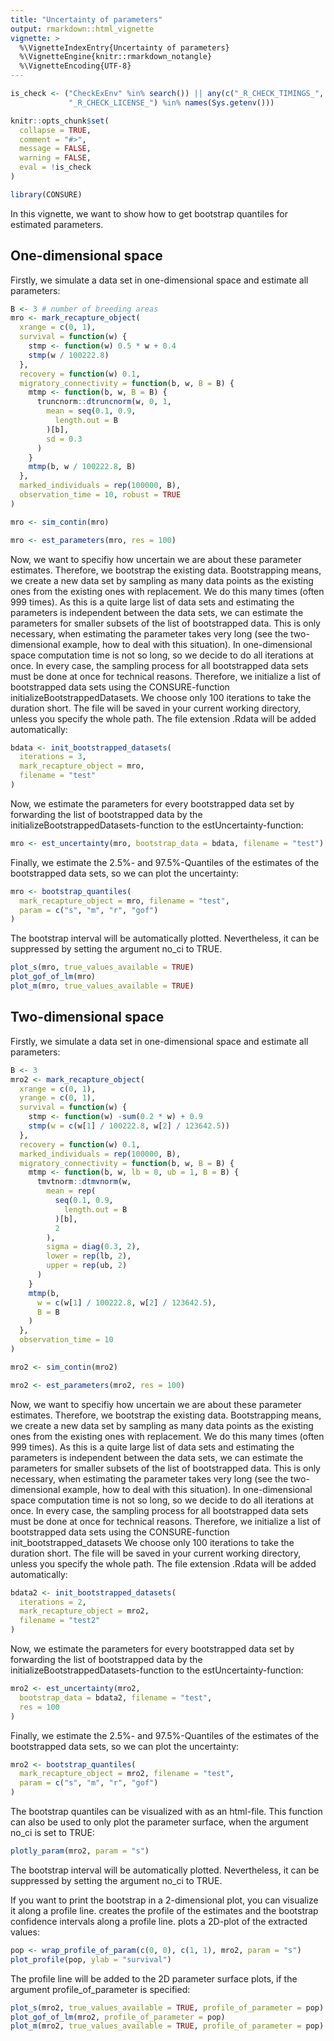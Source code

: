 ```yaml
---
title: "Uncertainty of parameters"
output: rmarkdown::html_vignette
vignette: >
  %\VignetteIndexEntry{Uncertainty of parameters}
  %\VignetteEngine{knitr::rmarkdown_notangle}
  %\VignetteEncoding{UTF-8}
---
```


```r
is_check <- ("CheckExEnv" %in% search()) || any(c("_R_CHECK_TIMINGS_",
             "_R_CHECK_LICENSE_") %in% names(Sys.getenv()))

knitr::opts_chunk$set(
  collapse = TRUE,
  comment = "#>",
  message = FALSE,
  warning = FALSE,
  eval = !is_check
)
```

```r
library(CONSURE)
```

In this vignette, we want to show how to get bootstrap quantiles for estimated parameters.

## One-dimensional space

Firstly, we simulate a data set in one-dimensional space and estimate all parameters:

```r
B <- 3 # number of breeding areas
mro <- mark_recapture_object(
  xrange = c(0, 1),
  survival = function(w) {
    stmp <- function(w) 0.5 * w + 0.4
    stmp(w / 100222.8)
  },
  recovery = function(w) 0.1,
  migratory_connectivity = function(b, w, B = B) {
    mtmp <- function(b, w, B = B) {
      truncnorm::dtruncnorm(w, 0, 1,
        mean = seq(0.1, 0.9,
          length.out = B
        )[b],
        sd = 0.3
      )
    }
    mtmp(b, w / 100222.8, B)
  },
  marked_individuals = rep(100000, B),
  observation_time = 10, robust = TRUE
)

mro <- sim_contin(mro)

mro <- est_parameters(mro, res = 100)
```

Now, we want to specifiy how uncertain we are about these parameter estimates. Therefore, we bootstrap the existing data. Bootstrapping means, we create a new data set by sampling as many data points as the existing ones from the existing ones with replacement. We do this many times (often 999 times). As this is a quite large list of data sets and estimating the parameters is independent between the data sets, we can estimate the parameters for smaller subsets of the list of bootstrapped data. This is only necessary, when estimating the parameter takes very long (see the two-dimensional example, how to deal with this situation). In one-dimensional space computation time is not so long, so we decide to do all iterations at once. In every case, the sampling process for all bootstrapped data sets must be done at once for technical reasons. Therefore, we initialize a list of bootstrapped data sets using the CONSURE-function initializeBootstrappedDatasets. We choose only 100 iterations to take the duration short. The file will be saved in your current working directory, unless you specify the whole path. The file extension .Rdata will be added automatically:

```r
bdata <- init_bootstrapped_datasets(
  iterations = 3,
  mark_recapture_object = mro,
  filename = "test"
)
```

Now, we estimate the parameters for every bootstrapped data set by forwarding the list of bootstrapped data by the initializeBootstrappedDatasets-function to the estUncertainty-function:
```r
mro <- est_uncertainty(mro, bootstrap_data = bdata, filename = "test")
```

Finally, we estimate the 2.5%- and 97.5%-Quantiles of the estimates of the bootstrapped data sets, so we can plot the uncertainty:
```r
mro <- bootstrap_quantiles(
  mark_recapture_object = mro, filename = "test",
  param = c("s", "m", "r", "gof")
)
```

The bootstrap interval will be automatically plotted. Nevertheless, it can be suppressed by setting the argument no_ci to TRUE.

```r
plot_s(mro, true_values_available = TRUE)
plot_gof_of_lm(mro)
plot_m(mro, true_values_available = TRUE)
```


## Two-dimensional space

Firstly, we simulate a data set in one-dimensional space and estimate all parameters:

```r
B <- 3
mro2 <- mark_recapture_object(
  xrange = c(0, 1),
  yrange = c(0, 1),
  survival = function(w) {
    stmp <- function(w) -sum(0.2 * w) + 0.9
    stmp(w = c(w[1] / 100222.8, w[2] / 123642.5))
  },
  recovery = function(w) 0.1,
  marked_individuals = rep(100000, B),
  migratory_connectivity = function(b, w, B = B) {
    mtmp <- function(b, w, lb = 0, ub = 1, B = B) {
      tmvtnorm::dtmvnorm(w,
        mean = rep(
          seq(0.1, 0.9,
            length.out = B
          )[b],
          2
        ),
        sigma = diag(0.3, 2),
        lower = rep(lb, 2),
        upper = rep(ub, 2)
      )
    }
    mtmp(b,
      w = c(w[1] / 100222.8, w[2] / 123642.5),
      B = B
    )
  },
  observation_time = 10
)

mro2 <- sim_contin(mro2)

mro2 <- est_parameters(mro2, res = 100)
```

Now, we want to specifiy how uncertain we are about these parameter estimates. Therefore, we bootstrap the existing data. Bootstrapping means, we create a new data set by sampling as many data points as the existing ones from the existing ones with replacement. We do this many times (often 999 times). As this is a quite large list of data sets and estimating the parameters is independent between the data sets, we can estimate the parameters for smaller subsets of the list of bootstrapped data. This is only necessary, when estimating the parameter takes very long (see the two-dimensional example, how to deal with this situation). In one-dimensional space computation time is not so long, so we decide to do all iterations at once. In every case, the sampling process for all bootstrapped data sets must be done at once for technical reasons. Therefore, we initialize a list of bootstrapped data sets using the CONSURE-function init_bootstrapped_datasets We choose only 100 iterations to take the duration short. The file will be saved in your current working directory, unless you specify the whole path. The file extension .Rdata will be added automatically:

```r
bdata2 <- init_bootstrapped_datasets(
  iterations = 2,
  mark_recapture_object = mro2,
  filename = "test2"
)
```

Now, we estimate the parameters for every bootstrapped data set by forwarding the list of bootstrapped data by the initializeBootstrappedDatasets-function to the estUncertainty-function:
```r
mro2 <- est_uncertainty(mro2,
  bootstrap_data = bdata2, filename = "test",
  res = 100
)
```

Finally, we estimate the 2.5%- and 97.5%-Quantiles of the estimates of the bootstrapped data sets, so we can plot the uncertainty:
```r
mro2 <- bootstrap_quantiles(
  mark_recapture_object = mro2, filename = "test",
  param = c("s", "m", "r", "gof")
)
```

The bootstrap quantiles can be visualized with \code{\link{plotly_param}} as an html-file. This function can also be used to only plot the parameter surface, when the argument no_ci is set to TRUE:

```r
plotly_param(mro2, param = "s")
```

The bootstrap interval will be automatically plotted. Nevertheless, it can be suppressed by setting the argument no_ci to TRUE.

If you want to print the bootstrap in a 2-dimensional plot, you can visualize it along a profile line. \code{\link{wrap_profile_of_param}} creates the profile of the estimates and the bootstrap
confidence intervals along a profile line. \code{\link{plot_profile}} plots a 2D-plot of the
extracted values:

```r
pop <- wrap_profile_of_param(c(0, 0), c(1, 1), mro2, param = "s")
plot_profile(pop, ylab = "survival")
```

The profile line will be added to the 2D parameter surface plots, if the argument
profile_of_parameter is specified:

```r
plot_s(mro2, true_values_available = TRUE, profile_of_parameter = pop)
plot_gof_of_lm(mro2, profile_of_parameter = pop)
plot_m(mro2, true_values_available = TRUE, profile_of_parameter = pop)
```

